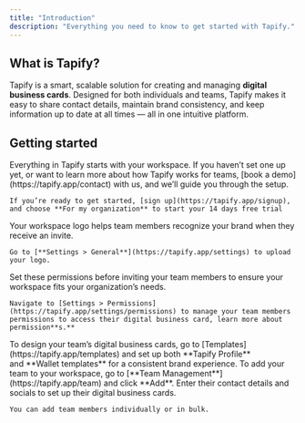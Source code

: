 ```yaml
---
title: "Introduction"
description: "Everything you need to know to get started with Tapify."
---
```


## What is Tapify?

Tapify is a smart, scalable solution for creating and managing **digital business cards**. Designed for both individuals and teams, Tapify makes it easy to share contact details, maintain brand consistency, and keep information up to date at all times — all in one intuitive platform.

## Getting started

<AccordionGroup>
  <Accordion title="Create your workspace" defaultOpen="false" icon="seedling">
    Everything in Tapify starts with your workspace. If you haven’t set one up yet, or want to learn more about how Tapify works for teams, [book a demo](https://tapify.app/contact) with us, and we’ll guide you through the setup.

    If you’re ready to get started, [sign up](https://tapify.app/signup), and choose **For my organization** to start your 14 days free trial
  </Accordion>
  <Accordion title="Add your workspace logo" defaultOpen="false" icon="image">
    Your workspace logo helps team members recognize your brand when they receive an invite.

    Go to [**Settings > General**](https://tapify.app/settings) to upload your logo.
  </Accordion>
  <Accordion title="Set permissions" defaultOpen="false" icon="gear">
    Set these permissions before inviting your team members to ensure your workspace fits your organization’s needs.

    Navigate to [Settings > Permissions](https://tapify.app/settings/permissions) to manage your team members permissions to access their digital business card, learn more about permission**s.**
  </Accordion>
  <Accordion title="Set up templates" defaultOpen="false" icon="grid-2-plus">
    To design your team’s digital business cards, go to [Templates](https://tapify.app/templates) and set up both **Tapify Profile** and **Wallet templates** for a consistent brand experience.
  </Accordion>
  <Accordion title="Add your team members" defaultOpen="false" icon="user-plus">
    To add your team to your workspace, go to [**Team Management**](https://tapify.app/team) and click **Add**. Enter their contact details and socials to set up their digital business cards.

    You can add team members individually or in bulk.
  </Accordion>
</AccordionGroup>